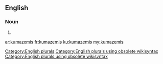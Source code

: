 ==English==

===Noun===
{{head|en}}

# {{plural of|kumazemi}}

[[Category:English plurals]][[Category:English plurals using obsolete wikisyntax]][[Category:English plurals using obsolete wikisyntax]]

[[ar:kumazemis]]
[[fr:kumazemis]]
[[ku:kumazemis]]
[[my:kumazemis]]